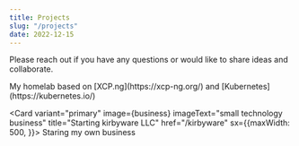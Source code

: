 ```yaml
---
title: Projects
slug: "/projects"
date: 2022-12-15
---
```


Please reach out if you have any questions or would like to share ideas and collaborate.

<Flex>
   <Card 
    variant="primary" 
    image={server} 
    imageText="satellite view of new york city" 
    title="Kubernetes Homelab"
    href="/homelab"
    sx={{maxWidth: 500, }}>
         My homelab based on [XCP.ng](https://xcp-ng.org/) and [Kubernetes](https://kubernetes.io/) 
    </Card>

   <Card 
    variant="primary" 
    image={business} 
    imageText="small technology business" 
    title="Starting kirbyware LLC"
    href="/kirbyware"
    sx={{maxWidth: 500, }}>
         Staring my own business 
    </Card>

</Flex>

